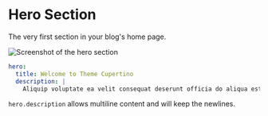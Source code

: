# Hero Section

The very first section in your blog's home page.

![Screenshot of the hero section](./img/hero.jpg)

```yml filename="_config.cupertino.yml"
hero:
  title: Welcome to Theme Cupertino
  description: |
    Aliquip voluptate ea velit consequat deserunt officia do aliqua est do consequat aute.
```

`hero.description` allows multiline content and will keep the newlines.
